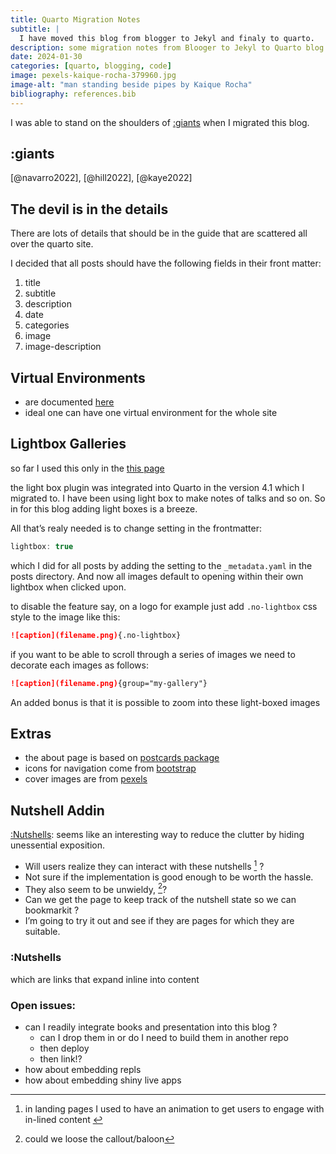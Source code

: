 ```yaml
---
title: Quarto Migration Notes
subtitle: |
  I have moved this blog from blogger to Jekyl and finaly to quarto.  
description: some migration notes from Blooger to Jekyl to Quarto blog.
date: 2024-01-30
categories: [quarto, blogging, code]
image: pexels-kaique-rocha-379960.jpg
image-alt: "man standing beside pipes by Kaique Rocha"
bibliography: references.bib 
---
```


I was able to stand on the shoulders of [:giants](#giants) when I migrated this blog.

## :giants {.invisible}

[@navarro2022], [@hill2022], [@kaye2022] 

## The devil is in the details

There are lots of details that should be in the guide that are scattered all over the quarto site.

I decided that all posts should have the following fields in their front matter:

1.  title
2.  subtitle
3.  description
4.  date
5.  categories
6.  image
7.  image-description

## Virtual Environments


-   are documented [here](https://quarto.org/docs/projects/virtual-environments.html#rstudio)
-   ideal one can have one virtual environment for the whole site


## Lightbox Galleries 

so far I used this only in the [this page](../2023-12-20-autogluon/index.html)

the light box plugin was integrated into Quarto in the version 4.1 which I migrated to. 
I have been using light box to make notes of talks and so on. So in for this blog 
adding light boxes is a breeze.

All that's realy needed is to change setting in the frontmatter:

```javascript
lightbox: true
```

which I did for all posts by adding the setting to the `_metadata.yaml` in the 
posts directory. And now all images default to opening within their own lightbox 
when clicked upon.

to disable the feature say, on a logo for example just add `.no-lightbox` css style to the image like this:

```markdown
![caption](filename.png){.no-lightbox}
```

if you want to be able to scroll through a series of images we need to decorate each images as follows:


```markdown
![caption](filename.png){group="my-gallery"}
```

An added bonus is that it is possible to zoom into these light-boxed images

## Extras

-   the about page is based on [postcards package](https://cran.r-project.org/web/packages/postcards/readme/README.html)
-   icons for navigation come from [bootstrap](https://icons.getbootstrap.com/?q=archive%3E)
-   cover images are from [pexels](www.pexels.com)


## Nutshell Addin

[:Nutshells](#Nutshells): seems like an interesting way to reduce the 
clutter by hiding unessential exposition. 

- Will users realize they can interact with these nutshells ^[in landing pages I 
  used to have an animation to get users to engage with in-lined content  ] ?
- Not sure if the implementation is good enough to be worth the hassle.
- They also seem to be unwieldy, ^[could we loose the callout/baloon]?
- Can we get the page to keep track of the nutshell state so we can bookmarkit ?
- I'm going to try it out and see if they are pages for which they are suitable.

### :Nutshells {.invisible}

which are links that expand inline into content


### Open issues:

- can I readily integrate books and presentation into this blog ?
  - can I drop them in or do I need to build them in another repo 
  - then deploy 
  - then link!?
- how about embedding repls
- how about embedding shiny live apps


